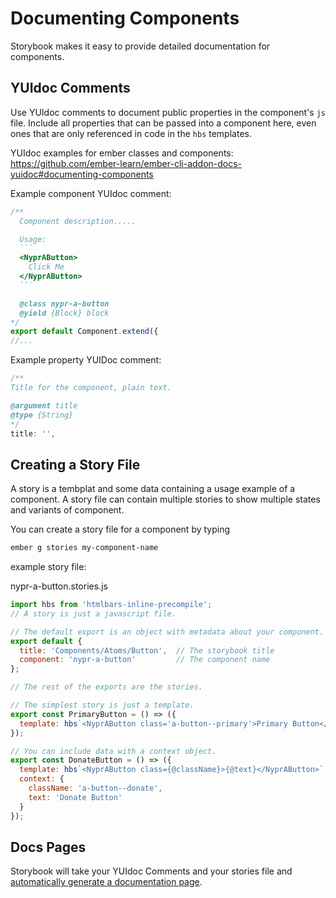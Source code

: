 
<Meta title="For Developers/Documenting Components" />

# Documenting Components

Storybook makes it easy to provide detailed documentation for components.

## YUIdoc Comments

Use YUIdoc comments to document public properties in the component's `js` file. Include all properties that can be passed into a component here, even ones that are only referenced in code in the `hbs` templates.

YUIdoc examples for ember classes and components:
https://github.com/ember-learn/ember-cli-addon-docs-yuidoc#documenting-components

Example component YUIdoc comment:
``````js
/**
  Component description.....

  Usage:
  ```
  <NyprAButton>
    Click Me
  </NyprAButton>
  ```

  @class nypr-a-button
  @yield {Block} block
*/
export default Component.extend({
//...
``````

Example property YUIDoc comment:
```js
/**
Title for the component, plain text.

@argument title
@type {String}
*/
title: '',
```

## Creating a Story File

A story is a tembplat and some data containing a usage example of a component. A story file can contain multiple stories to show multiple states and variants of  component.

You can create a story file for a component by typing

```bash
ember g stories my-component-name
```

example story file:

nypr-a-button.stories.js
```js
import hbs from 'htmlbars-inline-precompile';
// A story is just a javascript file.

// The default export is an object with metadata about your component.
export default {
  title: 'Components/Atoms/Button',  // The storybook title
  component: 'nypr-a-button'         // The component name
};

// The rest of the exports are the stories.

// The simplest story is just a template.
export const PrimaryButton = () => ({
  template: hbs`<NyprAButton class='a-button--primary'>Primary Button</NyprAButton>`
});

// You can include data with a context object.
export const DonateButton = () => ({
  template: hbs`<NyprAButton class={@className}>{@text}</NyprAButton>`,
  context: {
    className: 'a-button--donate',
    text: 'Donate Button'
  }
});
```

## Docs Pages

Storybook will take your YUIdoc Comments and your stories file and [automatically generate a documentation page](https://medium.com/storybookjs/storybook-docspage-e185bc3622bf).